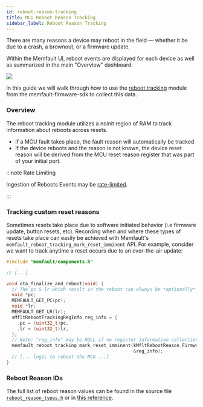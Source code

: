 ```yaml
---
id: reboot-reason-tracking
title: MCU Reboot Reason Tracking
sidebar_label: Reboot Reason Tracking
---
```



There are many reasons a device may reboot in the field — whether it be due to a
crash, a brownout, or a firmware update.

Within the Memfault UI, reboot events are displayed for each device as well as
summarized in the main "Overview" dashboard:

![](/img/docs/mcu/reboot-reason-chart-min.png)

In this guide we will walk through how to use the
[reboot tracking](https://github.com/memfault/memfault-firmware-sdk/blob/master/components/include/memfault/core/reboot_tracking.h#L9-L21)
module from the memfault-firmware-sdk to collect this data.

<IntegrationCompletePrerequisite />

### Overview

The reboot tracking module utilizes a noinit region of RAM to track information
about reboots across resets.

- If a MCU fault takes place, the fault reason will automatically be tracked
- If the device reboots and the reason is not known, the device reset reason
  will be derived from the MCU reset reason register that was part of your
  initial port.

:::note Rate Limiting

Ingestion of Reboots Events may be
[rate-limited](/docs/platform/rate-limiting#reboot-events).

:::

### Tracking custom reset reasons

Sometimes resets take place due to software initiated behavior (i.e firmware
update, button resets, etc). Recording when and where these types of resets take
place can easily be achieved with Memfault's
`memfault_reboot_tracking_mark_reset_imminent` API. For example, consider we
want to track anytime a reset occurs due to an over-the-air update:

```c
#include "memfault/components.h"

// [...]

void ota_finalize_and_reboot(void) {
  // The pc & lr which result in the reboot can always be *optionally* recorded
  void *pc;
  MEMFAULT_GET_PC(pc);
  void *lr;
  MEMFAULT_GET_LR(lr);
  sMfltRebootTrackingRegInfo reg_info = {
    .pc = (uint32_t)pc,
    .lr = (uint32_t)lr,
  };
  // Note: "reg_info" may be NULL if no register information collection is desired
  memfault_reboot_tracking_mark_reset_imminent(kMfltRebootReason_FirmwareUpdate,
                                               &reg_info);
  // [... logic to reboot the MCU ...]
}
```

### Reboot Reason IDs

The full list of reboot reason values can be found in the source file
[`reboot_reason_types.h`][reboot_reason_types.h] or in [this
reference][docs-reboot-reason-ids].

[docs-reboot-reason-ids]: /docs/platform/reference-reboot-reason-ids
[reboot_reason_types.h]:
  https://github.com/memfault/memfault-firmware-sdk/blob/master/components/include/memfault/core/reboot_reason_types.h
